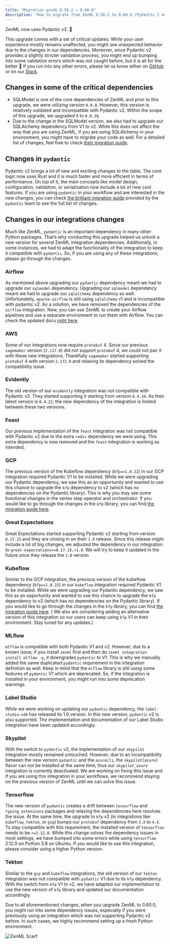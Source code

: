 ```yaml
---
title: "Migration guide 0.58.2 → 0.60.0"
description: "How to migrate from ZenML 0.58.2 to 0.60.0 (Pydantic 2 edition)."
---
```


ZenML now uses Pydantic v2\. 🥳

This upgrade comes with a set of critical updates. While your user experience mostly remains unaffected, you might see unexpected behavior due to the changes in our dependencies. Moreover, since Pydantic v2 provides a slightly stricter validation process, you might end up bumping into some validation errors which was not caught before, but it is all for the better 🙂 If you run into any other errors, please let us know either on [GitHub](https://github.com/zenml-io/zenml) or on our [Slack](https://zenml.io/slack-invite).

## Changes in some of the critical dependencies

* SQLModel is one of the core dependencies of ZenML and prior to this upgrade, we were utilizing version `0.0.8`. However, this version is relatively outdated and incompatible with Pydantic v2\. Within the scope of this upgrade, we upgraded it to `0.0.18`.
* Due to the change in the SQLModel version, we also had to upgrade our SQLAlchemy dependency from V1 to v2\. While this does not affect the way that you are using ZenML, if you are using SQLAlchemy in your environment, you might have to migrate your code as well. For a detailed list of changes, feel free to check [their migration guide](https://docs.sqlalchemy.org/en/20/changelog/migration%5F20.html).

## Changes in `pydantic`

Pydantic v2 brings a lot of new and exciting changes to the table. The core logic now uses Rust and it is much faster and more efficient in terms of performance. On top of it, the main concepts like model design, configuration, validation, or serialization now include a lot of new cool features. If you are using `pydantic` in your workflow and are interested in the new changes, you can check [the brilliant migration guide](https://docs.pydantic.dev/2.7/migration/) provided by the `pydantic` team to see the full list of changes.

## Changes in our integrations changes

Much like ZenML, `pydantic` is an important dependency in many other Python packages. That’s why conducting this upgrade helped us unlock a new version for several ZenML integration dependencies. Additionally, in some instances, we had to adapt the functionality of the integration to keep it compatible with `pydantic`. So, if you are using any of these integrations, please go through the changes.

### Airflow

As mentioned above upgrading our `pydantic` dependency meant we had to upgrade our `sqlmodel` dependency. Upgrading our `sqlmodel` dependency meant we had to upgrade our `sqlalchemy` dependency as well. Unfortunately, `apache-airflow` is still using `sqlalchemy` v1 and is incompatible with pydantic v2\. As a solution, we have removed the dependencies of the `airflow` integration. Now, you can use ZenML to create your Airflow pipelines and use a separate environment to run them with Airflow. You can check the updated docs [right here](https://docs.zenml.io/stack-components/orchestrators/airflow).

### AWS

Some of our integrations now require `protobuf` 4\. Since our previous `sagemaker` version (`2.117.0`) did not support `protobof` 4, we could not pair it with these new integrations. Thankfully `sagemaker` started supporting `protobuf` 4 with version `2.172.0` and relaxing its dependency solved the compatibility issue.

### Evidently

The old version of our `evidently` integration was not compatible with Pydantic v2\. They started supporting it starting from version `0.4.16`. As their latest version is `0.4.22`, the new dependency of the integration is limited between these two versions.

### Feast

Our previous implementation of the `feast` integration was not compatible with Pydantic v2 due to the extra `redis` dependency we were using. This extra dependency is now removed and the `feast` integration is working as intended.

### GCP

The previous version of the Kubeflow dependency (`kfp==1.8.22`) in our GCP integration required Pydantic V1 to be installed. While we were upgrading our Pydantic dependency, we saw this as an opportunity and wanted to use this chance to upgrade the `kfp` dependency to v2 (which has no dependencies on the Pydantic library). This is why you may see some functional changes in the vertex step operator and orchestrator. If you would like to go through the changes in the `kfp` library, you can find [the migration guide here](https://www.kubeflow.org/docs/components/pipelines/v2/migration/).

### Great Expectations

Great Expectations started supporting Pydantic v2 starting from version `0.17.15` and they are closing in on their `1.0` release. Since this release might include a lot of big changes, we adjusted the dependency in our integration to `great-expectations>=0.17.15,<1.0`. We will try to keep it updated in the future once they release the `1.0` version

### Kubeflow

Similar to the GCP integration, the previous version of the kubeflow dependency (`kfp==1.8.22`) in our `kubeflow` integration required Pydantic V1 to be installed. While we were upgrading our Pydantic dependency, we saw this as an opportunity and wanted to use this chance to upgrade the `kfp` dependency to v2 (which has no dependencies on the Pydantic library). If you would like to go through the changes in the `kfp` library, you can find [the migration guide here](https://www.kubeflow.org/docs/components/pipelines/v2/migration/). ( We also are considering adding an alternative version of this integration so our users can keep using `kfp` V1 in their environment. Stay tuned for any updates.)

### MLflow

`mlflow` is compatible with both Pydantic V1 and v2\. However, due to a known issue, if you install `zenml` first and then do `zenml integration install mlflow -y`, it downgrades `pydantic` to V1\. This is why we manually added the same duplicated `pydantic` requirement in the integration definition as well. Keep in mind that the `mlflow` library is still using some features of `pydantic` V1 which are deprecated. So, if the integration is installed in your environment, you might run into some deprecation warnings.

### Label Studio

While we were working on updating our `pydantic` dependency, the `label-studio-sdk` has released its 1.0 version. In this new version, `pydantic` v2 is also supported. The implementation and documentation of our Label Studio integration have been updated accordingly.

### Skypilot

With the switch to `pydantic` v2, the implementation of our `skypilot` integration mostly remained untouched. However, due to an incompatibility between the new version `pydantic` and the `azurecli`, the `skypilot[azure]` flavor can not be installed at the same time, thus our `skypilot_azure` integration is currently deactivated. We are working on fixing this issue and if you are using this integration in your workflows, we recommend staying on the previous version of ZenML until we can solve this issue.

### Tensorflow

The new version of `pydantic` creates a drift between `tensorflow` and `typing_extensions` packages and relaxing the dependencies here resolves the issue. At the same time, the upgrade to `kfp` v2 (in integrations like `kubeflow`, `tekton`, or `gcp`) bumps our `protobuf` dependency from `3.X` to `4.X`. To stay compatible with this requirement, the installed version of `tensorflow` needs to be `>=2.12.0`. While this change solves the dependency issues in most settings, we have bumped into some errors while using `tensorflow` 2.12.0 on Python 3.8 on Ubuntu. If you would like to use this integration, please consider using a higher Python version.

### Tekton

Similar to the `gcp` and `kubeflow` integrations, the old version of our `tekton` integration was not compatible with `pydantic` V1 due to its `kfp` dependency. With the switch from `kfp` V1 to v2, we have adapted our implementation to use the new version of `kfp` library and updated our documentation accordingly.

Due to all aforementioned changes, when you upgrade ZenML to 0.60.0, you might run into some dependency issues, especially if you were previously using an integration which was not supporting Pydantic v2 before. In such cases, we highly recommend setting up a fresh Python environment.

![ZenML Scarf](/images/reference/migration-guide)